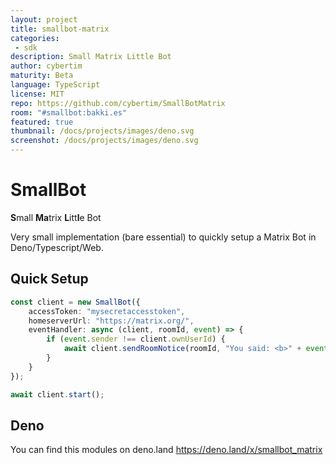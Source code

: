 ```yaml
---
layout: project
title: smallbot-matrix
categories: 
 - sdk
description: Small Matrix Little Bot
author: cybertim
maturity: Beta
language: TypeScript
license: MIT
repo: https://github.com/cybertim/SmallBotMatrix
room: "#smallbot:bakki.es"
featured: true
thumbnail: /docs/projects/images/deno.svg
screenshot: /docs/projects/images/deno.svg
---
```


# SmallBot
**S**mall **Ma**trix **L**itt**l**e Bot

Very small implementation (bare essential) to quickly setup a Matrix Bot in Deno/Typescript/Web.

## Quick Setup

```typescript
const client = new SmallBot({
    accessToken: "mysecretaccesstoken",
    homeserverUrl: "https://matrix.org/",
    eventHandler: async (client, roomId, event) => {
        if (event.sender !== client.ownUserId) {        
            await client.sendRoomNotice(roomId, "You said: <b>" + event.content.body + "</b>");
        }
    }
});

await client.start();
```

## Deno
You can find this modules on deno.land https://deno.land/x/smallbot_matrix
